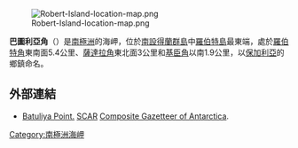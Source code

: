 [[Image:Robert-Island-location-map.png|thumb]]

'''巴圖利亞角'''（{{lang-en|Batuliya Point}}）是[[南極洲|南極洲]]的海岬，位於[[南設得蘭群島|南設得蘭群島]]中[[羅伯特島|羅伯特島]]最東端，處於[[羅伯特角|羅伯特角]]東南面5.4公里、[[薩達拉角|薩達拉角]]東北面3公里和[[基臣角|基臣角]]以南1.9公里，以[[保加利亞|保加利亞]]的鄉鎮命名。

{{coord|62|24|16|S|59|20|41|W|display=title}}

==外部連結==
* [http://data.aad.gov.au/aadc/gaz/scar/display_name.cfm?gaz_id=136891 Batuliya Point.] {{Wayback|url=http://data.aad.gov.au/aadc/gaz/scar/display_name.cfm?gaz_id=136891 |date=20120406133410 }} [[SCAR|SCAR]] [[Composite_Gazetteer_of_Antarctica|Composite Gazetteer of Antarctica]].

{{Antarctica-geo-stub}}
[[Category:南極洲海岬|Category:南極洲海岬]]